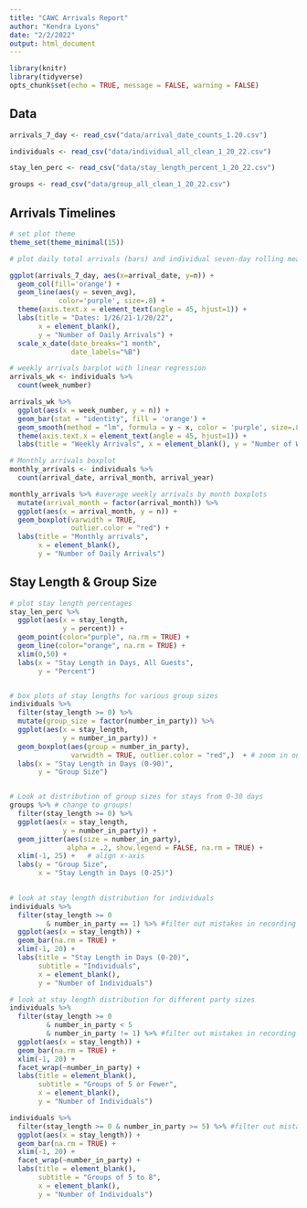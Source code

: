 ```yaml
---
title: "CAWC Arrivals Report"
author: "Kendra Lyons"
date: "2/2/2022"
output: html_document
---
```


```r
library(knitr)
library(tidyverse)
opts_chunk$set(echo = TRUE, message = FALSE, warning = FALSE)
```

## Data

```r

arrivals_7_day <- read_csv("data/arrival_date_counts_1.20.csv")

individuals <- read_csv("data/individual_all_clean_1_20_22.csv")

stay_len_perc <- read_csv("data/stay_length_percent_1_20_22.csv")

groups <- read_csv("data/group_all_clean_1_20_22.csv")

```

## Arrivals Timelines

```r

# set plot theme
theme_set(theme_minimal(15))

# plot daily total arrivals (bars) and individual seven-day rolling mean (line)

ggplot(arrivals_7_day, aes(x=arrival_date, y=n)) +
  geom_col(fill='orange') +
  geom_line(aes(y = seven_avg), 
            color='purple', size=.8) +
  theme(axis.text.x = element_text(angle = 45, hjust=1)) +
  labs(title = "Dates: 1/26/21-1/20/22", 
       x = element_blank(), 
       y = "Number of Daily Arrivals") +
  scale_x_date(date_breaks="1 month", 
               date_labels="%B")

# weekly arrivals barplot with linear regression
arrivals_wk <- individuals %>%
  count(week_number)

arrivals_wk %>%
  ggplot(aes(x = week_number, y = n)) +
  geom_bar(stat = "identity", fill = 'orange') +
  geom_smooth(method = "lm", formula = y ~ x, color = 'purple', size=.8) +
  theme(axis.text.x = element_text(angle = 45, hjust=1)) +
  labs(title = "Weekly Arrivals", x = element_blank(), y = "Number of Weekly Arrivals") 

# Monthly arrivals boxplot
monthly_arrivals <- individuals %>%
  count(arrival_date, arrival_month, arrival_year)

monthly_arrivals %>% #average weekly arrivals by month boxplots
  mutate(arrival_month = factor(arrival_month)) %>%
  ggplot(aes(x = arrival_month, y = n)) +
  geom_boxplot(varwidth = TRUE, 
               outlier.color = "red") +
  labs(title = "Monthly arrivals", 
       x = element_blank(), 
       y = "Number of Daily Arrivals") 

```

## Stay Length & Group Size

```r

# plot stay length percentages
stay_len_perc %>%
  ggplot(aes(x = stay_length, 
             y = percent)) +
  geom_point(color="purple", na.rm = TRUE) +
  geom_line(color="orange", na.rm = TRUE) +
  xlim(0,50) +
  labs(x = "Stay Length in Days, All Guests", 
       y = "Percent")


# box plots of stay lengths for various group sizes
individuals %>%
  filter(stay_length >= 0) %>% 
  mutate(group_size = factor(number_in_party)) %>%
  ggplot(aes(x = stay_length, 
             y = number_in_party)) +
  geom_boxplot(aes(group = number_in_party), 
               varwidth = TRUE, outlier.color = "red",)  + # zoom in on plot because there are a few distant outliers
  labs(x = "Stay Length in Days (0-90)",
       y = "Group Size") 


# Look at distribution of group sizes for stays from 0-30 days
groups %>% # change to groups!
  filter(stay_length >= 0) %>% 
  ggplot(aes(x = stay_length, 
             y = number_in_party)) +
  geom_jitter(aes(size = number_in_party), 
              alpha = .2, show.legend = FALSE, na.rm = TRUE) +
  xlim(-1, 25) +   # align x-axis
  labs(y = "Group Size", 
       x = "Stay Length in Days (0-25)") 
  
```

```r

# look at stay length distribution for individuals
individuals %>%
  filter(stay_length >= 0 
         & number_in_party == 1) %>% #filter out mistakes in recording year (negative values)
  ggplot(aes(x = stay_length)) +
  geom_bar(na.rm = TRUE) +
  xlim(-1, 20) +
  labs(title = "Stay Length in Days (0-20)", 
       subtitle = "Individuals", 
       x = element_blank(), 
       y = "Number of Individuals") 

# look at stay length distribution for different party sizes
individuals %>%
  filter(stay_length >= 0 
         & number_in_party < 5 
         & number_in_party != 1) %>% #filter out mistakes in recording year (negative values)
  ggplot(aes(x = stay_length)) +
  geom_bar(na.rm = TRUE) +
  xlim(-1, 20) +
  facet_wrap(~number_in_party) +
  labs(title = element_blank(), 
       subtitle = "Groups of 5 or Fewer", 
       x = element_blank(), 
       y = "Number of Individuals") 

individuals %>%
  filter(stay_length >= 0 & number_in_party >= 5) %>% #filter out mistakes in recording year (negative values)
  ggplot(aes(x = stay_length)) +
  geom_bar(na.rm = TRUE) +
  xlim(-1, 20) +
  facet_wrap(~number_in_party) +
  labs(title = element_blank(), 
       subtitle = "Groups of 5 to 8", 
       x = element_blank(), 
       y = "Number of Individuals") 

```


